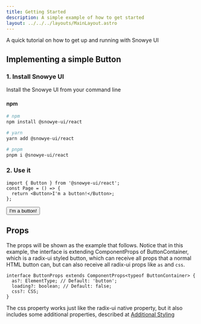 ```yaml
---
title: Getting Started
description: A simple example of how to get started
layout: ../../../layouts/MainLayout.astro
---
```



A quick tutorial on how to get up and running with Snowye UI

## Implementing a simple Button

### 1. Install Snowye UI

Install the Snowye UI from your command line

#### npm

```sh
# npm
npm install @snowye-ui/react

# yarn
yarn add @snowye-ui/react

# pnpm
pnpm i @snowye-ui/react
```

### 2. Use it

```tsx
import { Button } from '@snowye-ui/react';
const Page = () => {
  return <Button>I'm a button!</Button>;
};
```

<HeroContainer client:idle>
  <Button client:idle>I'm a button!</Button>
</HeroContainer>

## Props

The props will be shown as the example that follows.
Notice that in this example, the interface is extending ComponentProps of ButtonContainer, which is a radix-ui styled button, which can receive all props that a normal HTML button can, but can also receive all radix-ui props like `as` and `css`.

```tsx
interface ButtonProps extends ComponentProps<typeof ButtonContainer> {
  as?: ElementType; // Default: 'button';
  loading?: boolean; // Default: false;
  css?: CSS;
}
```

The css property works just like the radix-ui native property, but it also includes some additional properties, described at [Additional Styling](/en/overview/additional-styling)
